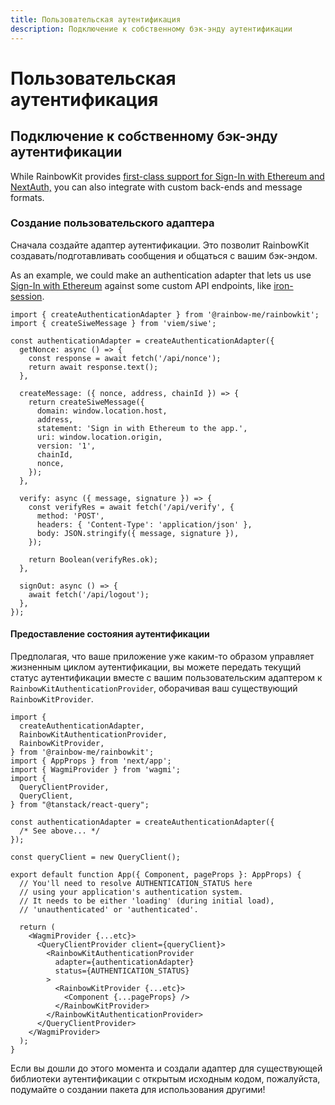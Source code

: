 ```yaml
---
title: Пользовательская аутентификация
description: Подключение к собственному бэк-энду аутентификации
---
```


# Пользовательская аутентификация

## Подключение к собственному бэк-энду аутентификации

While RainbowKit provides [first-class support for Sign-In with Ethereum and NextAuth,](/docs/authentication#set-up-sign-in-with-ethereum-and-nextauth) you can also integrate with custom back-ends and message formats.

### Создание пользовательского адаптера

Сначала создайте адаптер аутентификации. Это позволит RainbowKit создавать/подготавливать сообщения и общаться с вашим бэк-эндом.

As an example, we could make an authentication adapter that lets us use [Sign-In with Ethereum](https://login.xyz) against some custom API endpoints, like [iron-session](https://github.com/rainbow-me/rainbowkit/tree/main/examples/with-next-siwe-iron-session).

```tsx
import { createAuthenticationAdapter } from '@rainbow-me/rainbowkit';
import { createSiweMessage } from 'viem/siwe';

const authenticationAdapter = createAuthenticationAdapter({
  getNonce: async () => {
    const response = await fetch('/api/nonce');
    return await response.text();
  },

  createMessage: ({ nonce, address, chainId }) => {
    return createSiweMessage({
      domain: window.location.host,
      address,
      statement: 'Sign in with Ethereum to the app.',
      uri: window.location.origin,
      version: '1',
      chainId,
      nonce,
    });
  },

  verify: async ({ message, signature }) => {
    const verifyRes = await fetch('/api/verify', {
      method: 'POST',
      headers: { 'Content-Type': 'application/json' },
      body: JSON.stringify({ message, signature }),
    });

    return Boolean(verifyRes.ok);
  },

  signOut: async () => {
    await fetch('/api/logout');
  },
});
```

#### Предоставление состояния аутентификации

Предполагая, что ваше приложение уже каким-то образом управляет жизненным циклом аутентификации, вы можете передать текущий статус аутентификации вместе с вашим пользовательским адаптером к `RainbowKitAuthenticationProvider`, оборачивая ваш существующий `RainbowKitProvider`.

```tsx
import {
  createAuthenticationAdapter,
  RainbowKitAuthenticationProvider,
  RainbowKitProvider,
} from '@rainbow-me/rainbowkit';
import { AppProps } from 'next/app';
import { WagmiProvider } from 'wagmi';
import {
  QueryClientProvider,
  QueryClient,
} from "@tanstack/react-query";

const authenticationAdapter = createAuthenticationAdapter({
  /* See above... */
});

const queryClient = new QueryClient();

export default function App({ Component, pageProps }: AppProps) {
  // You'll need to resolve AUTHENTICATION_STATUS here
  // using your application's authentication system.
  // It needs to be either 'loading' (during initial load),
  // 'unauthenticated' or 'authenticated'.

  return (
    <WagmiProvider {...etc}>
      <QueryClientProvider client={queryClient}>
        <RainbowKitAuthenticationProvider
          adapter={authenticationAdapter}
          status={AUTHENTICATION_STATUS}
        >
          <RainbowKitProvider {...etc}>
            <Component {...pageProps} />
          </RainbowKitProvider>
        </RainbowKitAuthenticationProvider>
      </QueryClientProvider>
    </WagmiProvider>
  );
}
```

Если вы дошли до этого момента и создали адаптер для существующей библиотеки аутентификации с открытым исходным кодом, пожалуйста, подумайте о создании пакета для использования другими!
